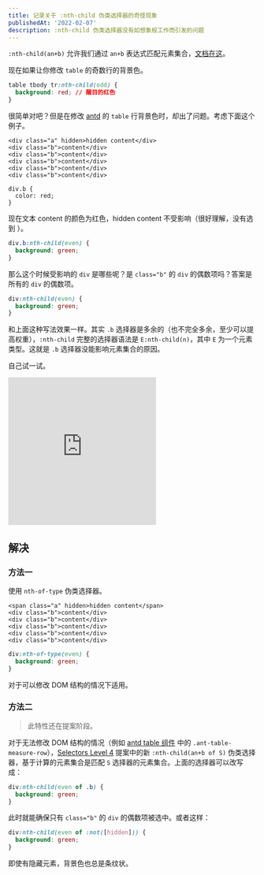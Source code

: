 ```yaml
---
title: 记录关于 :nth-child 伪类选择器的奇怪现象
publishedAt: '2022-02-07'
description: :nth-child 伪类选择器没有如想象般工作而引发的问题
---
```


`:nth-child(an+b)` 允许我们通过 `an+b` 表达式匹配元素集合，[文档在这](https://developer.mozilla.org/zh-CN/docs/Web/CSS/:nth-child)。

现在如果让你修改 `table` 的奇数行的背景色。

```css
table tbody tr:nth-child(odd) {
  background: red; // 醒目的红色
}
```

很简单对吧？但是在修改 [antd](https://ant.design/components/table-cn/) 的 `table` 行背景色时，却出了问题。考虑下面这个例子。

```html:html
<div class="a" hidden>hidden content</div>
<div class="b">content</div>
<div class="b">content</div>
<div class="b">content</div>
<div class="b">content</div>
<div class="b">content</div>
```

```css:css
div.b {
  color: red;
}
```

现在文本 content 的颜色为红色，hidden content 不受影响（很好理解，没有选到 ）。

```css
div.b:nth-child(even) {
  background: green;
}
```

那么这个时候受影响的 `div` 是哪些呢？是 `class="b"` 的 `div` 的偶数项吗？答案是所有的 `div` 的偶数项。

```css
div:nth-child(even) {
  background: green;
}
```

和上面这种写法效果一样。其实 `.b` 选择器是多余的（也不完全多余，至少可以提高权重），`:nth-child` 完整的选择器语法是 `E:nth-child(n)`，其中 `E` 为一个元素类型。这就是 `.b` 选择器没能影响元素集合的原因。

自己试一试。

<iframe
  height="300"
  style={{ width: '100%' }}
  scrolling="no"
  title="nth-child"
  src="https://codepen.io/kaikaichi/embed/vYWEMJO?default-tab=css%2Cresult&editable=true"
  frameBorder="no"
  loading="lazy"
  allowtransparency="true"
  allowFullScreen={true}
></iframe>

## 解决

### 方法一

使用 `nth-of-type` 伪类选择器。

```html:html
<span class="a" hidden>hidden content</span>
<div class="b">content</div>
<div class="b">content</div>
<div class="b">content</div>
<div class="b">content</div>
<div class="b">content</div>
```

```css
div:nth-of-type(even) {
  background: green;
}
```

对于可以修改 DOM 结构的情况下适用。

### 方法二

> 此特性还在提案阶段。

对于无法修改 DOM 结构的情况（例如 [antd table 组件](https://ant.design/components/table-cn/) 中的 `.ant-table-measure-row`），[Selectors Level 4](https://drafts.csswg.org/selectors-4/#nth-child-pseudo) 提案中的新 `:nth-child(an+b of S)` 伪类选择器，基于计算的元素集合是匹配 `S` 选择器的元素集合。上面的选择器可以改写成：

```css
div:nth-child(even of .b) {
  background: green;
}
```

此时就能确保只有 `class="b"` 的 `div` 的偶数项被选中。或者这样：

```css
div:nth-child(even of :not([hidden])) {
  background: green;
}
```

即使有隐藏元素，背景色也总是条纹状。
